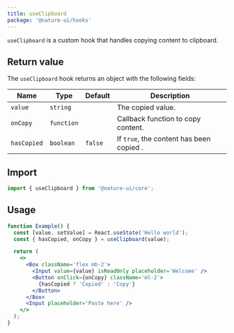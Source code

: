 ```yaml
---
title: useClipboard
package: '@nature-ui/hooks'
---
```


`useClipboard` is a custom hook that handles copying content to clipboard.

## Return value

The `useClipboard` hook returns an object with the following fields:

| Name        | Type       | Default | Description                              |
| ----------- | ---------- | ------- | ---------------------------------------- |
| `value`     | `string`   |         | The copied value.                        |
| `onCopy`    | `function` |         | Callback function to copy content.       |
| `hasCopied` | `boolean`  | `false` | If `true`, the content has been copied . |

## Import

```js
import { useClipboard } from '@nature-ui/core';
```

## Usage

```jsx
function Example() {
  const [value, setValue] = React.useState('Hello world');
  const { hasCopied, onCopy } = useClipboard(value);

  return (
    <>
      <Box className='flex mb-2'>
        <Input value={value} isReadOnly placeholder='Welcome' />
        <Button onClick={onCopy} className='ml-2'>
          {hasCopied ? 'Copied' : 'Copy'}
        </Button>
      </Box>
      <Input placeholder='Paste here' />
    </>
  );
}
```
